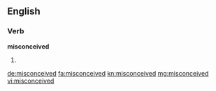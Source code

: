 ==English==

===Verb===
'''misconceived'''

# {{past of|misconceive}}

[[de:misconceived]]
[[fa:misconceived]]
[[kn:misconceived]]
[[mg:misconceived]]
[[vi:misconceived]]